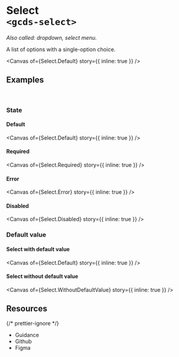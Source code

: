 
<Meta of={Select} name="Overview" />

# Select<br/>`<gcds-select>`

_Also called: dropdown, select menu._

A list of options with a single-option choice.

<Canvas of={Select.Default} story={{ inline: true }} />

## Examples

<br />

### State

#### Default

<Canvas of={Select.Default} story={{ inline: true }} />

#### Required

<Canvas of={Select.Required} story={{ inline: true }} />

#### Error

<Canvas of={Select.Error} story={{ inline: true }} />

#### Disabled

<Canvas of={Select.Disabled} story={{ inline: true }} />

### Default value

#### Select with default value

<Canvas of={Select.Default} story={{ inline: true }} />

#### Select without default value

<Canvas of={Select.WithoutDefaultValue} story={{ inline: true }} />

## Resources

{/* prettier-ignore */}
<ul className="resources-list">
  <li>
    <gcds-link size="regular" href="https://design-system.alpha.canada.ca/en/components/select/" target="_blank">Guidance</gcds-link>
  </li>
  <li>
    <gcds-link size="regular" href="https://github.com/cds-snc/gcds-components/tree/main/packages/web/src/components/gcds-select" target="_blank">Github</gcds-link>
  </li>
  <li>
    <gcds-link size="regular" href="https://www.figma.com/file/mh2maMG2NBtk41k1O1UGHV/Canadian-Digital-Service%E2%80%A8---GC-Design-System?type=design&node-id=856-2826&mode=design&t=S19QCPw1uQKzztyY-0" target="_blank">Figma</gcds-link>
  </li>
</ul>
